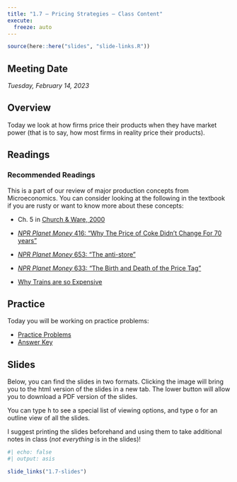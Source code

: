 ```yaml
---
title: "1.7 — Pricing Strategies — Class Content"
execute:
  freeze: auto
---
```


```r
source(here::here("slides", "slide-links.R"))
```

::: {.callout-note appearance=minimal}
# Meeting Date
*Tuesday, February 14, 2023*
:::

<!--::: callout-warning
# Upcoming Assignment
Please complete the [preliminary survey](/assignments/00-preliminary-survey.qmd) by next class.
:::-->

## <i class="fas fa-info-circle fa-lg"></i> Overview

Today we look at how firms price their products when they have market power (that is to say, how most firms in reality price their products). 

## <i class="fas fa-book-reader fa-lg"></i> Readings

### Recommended Readings

This is a part of our review of major production concepts from Microeconomics. You can consider looking at the following in the textbook if you are rusty or want to know more about these concepts:   

- <i class="fas fas fa-book"></i> Ch. 5 in [Church & Ware, 2000](https://works.bepress.com/jeffrey_church/23/)

- [<i class="fas fa-podcast"></i> *NPR Planet Money* 416: “Why The Price of Coke Didn't Change For 70 years”](https://www.npr.org/2019/05/01/719213730/episode-416-why-the-price-of-coke-didnt-change-for-70-years)
- [<i class="fas fa-podcast"></i> *NPR Planet Money* 653: “The anti-store”](https://www.npr.org/sections/money/2015/09/25/443519599/episode-653-the-anti-store)
- [<i class="fas fa-podcast"></i> *NPR Planet Money* 633: “The Birth and Death of the Price Tag”](https://www.npr.org/sections/money/2015/06/17/415287577/episode-633-the-birth-and-death-of-the-price-tag)

- [<i class="fab fa-youtube"></i> Why Trains are so Expensive](https://www.youtube.com/watch?v=fwjwePe-HmA)

## <i class="fas fa-dumbbell"></i> Practice

Today you will be working on practice problems:

- [<i class="fas fa-file-pdf"></i> Practice Problems](../files/practice/1.7-practice-pdf.pdf)
- [<i class="fas fa-file-pdf"></i> Answer Key](../files/practice/1.7-practice-answers.html)


## <i class="fas fa-chalkboard-teacher"></i> Slides

Below, you can find the slides in two formats. Clicking the image will bring you to the html version of the slides in a new tab. The lower button will allow you to download a PDF version of the slides. 

::: callout-tip
You can type <kbd>h</kbd> to see a special list of viewing options, and type <kbd>o</kbd> for an outline view of all the slides.
:::

I suggest printing the slides beforehand and using them to take additional notes in class (*not everything* is in the slides)!

```r
#| echo: false
#| output: asis

slide_links("1.7-slides")
```